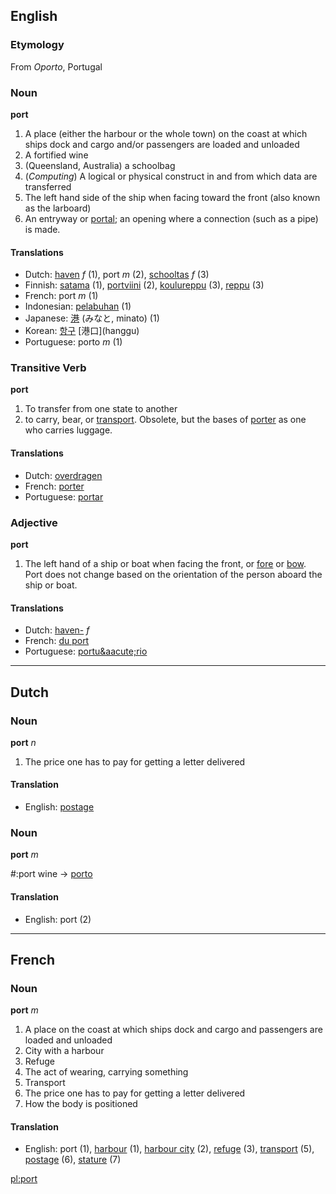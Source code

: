==English==
===Etymology===
From ''Oporto'', Portugal

===Noun===
'''port'''

#A place (either the harbour or the whole town) on the coast at which ships dock and cargo and/or passengers are loaded and unloaded
#A fortified wine
#(Queensland, Australia) a schoolbag
#(''Computing'') A logical or physical construct in and from which data are transferred
#The left hand side of the ship when facing toward the front (also known as the larboard)
#An entryway or [[portal]]; an opening where a connection (such as a pipe) is made.

====Translations====
*Dutch: [[haven]] ''f'' (1), port ''m'' (2), [[schooltas]] ''f'' (3)
*Finnish: [[satama]] (1), [[portviini]] (2), [[koulureppu]] (3), [[reppu]] (3)
*French: port ''m'' (1)
*Indonesian: [[labuh|pelabuhan]] (1)
*Japanese: [[港]] (みなと, minato) (1)
*Korean: [[항구]] [港口](hanggu)
*Portuguese: porto ''m'' (1)

===Transitive Verb===
'''port'''

#To transfer from one state to another
# to carry, bear, or [[transport]].  Obsolete, but the bases of [[porter]] as one who carries luggage.

====Translations====
*Dutch: [[overdragen]]
*French: [[porter]]
*Portuguese: [[portar]]

===Adjective===
'''port'''

#The left hand of a ship or boat when facing the front, or [[fore]] or [[bow]]. Port does not change based on the orientation of the person aboard the ship or boat.

====Translations====
*Dutch: [[haven-]] ''f''
*French: [[du port]]
*Portuguese: [[portu&aacute;rio]]

----
==Dutch==
===Noun===
'''port''' ''n''

#The price one has to pay for getting a letter delivered

====Translation====
*English: [[postage]]

===Noun===
'''port''' ''m''

#:port wine -> [[porto]]

====Translation====
*English: port (2)

----
==French==

===Noun===
'''port''' ''m''

#A place on the coast at which ships dock and cargo and passengers are loaded and unloaded
#City with a harbour
#Refuge
#The act of wearing, carrying something
#Transport
#The price one has to pay for getting a letter delivered
#How the body is positioned

====Translation====

*English: port (1), [[harbour]] (1), [[harbour city]] (2), [[refuge]] (3), [[transport]] (5), [[postage]] (6), [[stature]] (7)

[[pl:port]]